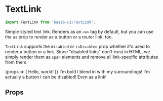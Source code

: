 

<Meta title="Components/TextLink" component={TextLink} />

# TextLink

```jsx
import TextLink from 'base5-ui/TextLink';
```

Simple styled text link. Renders as an `<a>` tag by default, but you can use the `as` prop to render as a button or a router link, too.

`TextLink` supports the `disabled` or `isDisabled` prop whether it's used to render a button or a link. Since "disabled links" don't exist in HTML, we simply render them as `span` elements and remove all link-specific attributes from them.

<Canvas>
	<Story name="Standard">
		{props => (
			<TextLink href="#" {...props}>
				Hello, world!
			</TextLink>
		)}
	</Story>
	<Story name="Bold">
		<TextLink bold href="#">
			I'm bold
		</TextLink>
	</Story>
	<Story name="Stealthy">
		<TextLink stealthy href="#">
			I blend in with my surroundings!
		</TextLink>
	</Story>
	<Story name="As a button">
		<TextLink as="button">I'm actually a button</TextLink>
	</Story>
	<Story name="Disabled button">
		<TextLink as="button" disabled>
			I can be disabled!
		</TextLink>
	</Story>
	<Story name="Disabled link">
		<TextLink href="#" isDisabled>
			Even as a link!
		</TextLink>
	</Story>
</Canvas>

## Props

<ArgsTable story="Standard" />
